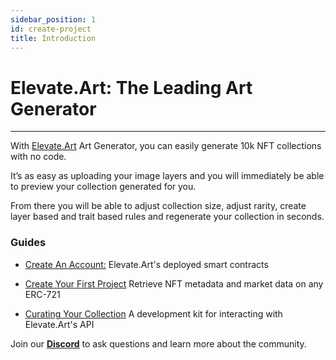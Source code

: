 ```yaml
---
sidebar_position: 1
id: create-project
title: Introduction
---
```


# Elevate.Art: The Leading Art Generator

---

With [Elevate.Art](http://Elevate.Art) Art Generator, you can easily generate 10k NFT collections with no code. 

It’s as easy as uploading your image layers and you will immediately be able to preview your collection generated for you. 

From there you will be able to adjust collection size, adjust rarity, create layer based and trait based rules and regenerate your collection in seconds. 

### Guides

- [Create An Account:](../docs/create-your-account) Elevate.Art's deployed smart contracts 

- [Create Your First Project](../docs/Elevate.Art-api/intro) Retrieve NFT metadata and market data on any ERC-721

- [Curating Your Collection](../docs/Elevate.Art-api/zdk) A development kit for interacting with Elevate.Art's API 

Join our [**Discord**](https://Elevate.Art.community/) to ask questions and learn more about the community.

